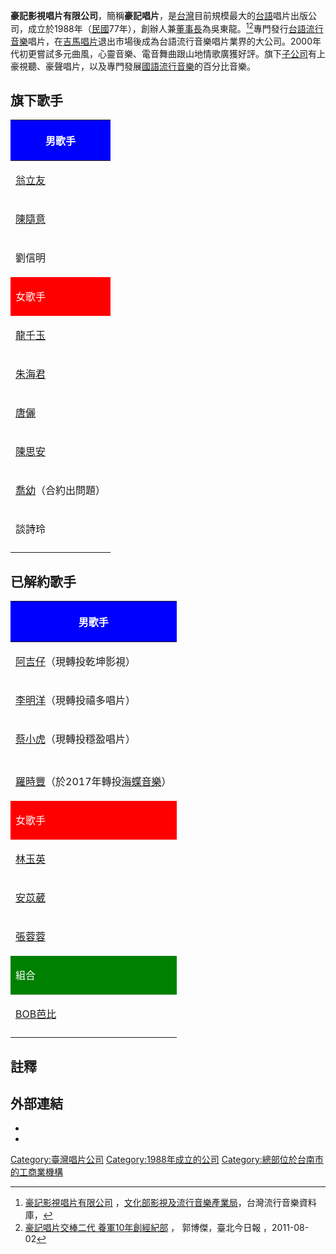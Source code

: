 {{Infobox_Company
| company_name   = 豪記影視唱片有限公司<ref name="ncl-627"/><ref name="nat-govtw-376610000Achange09902"/><ref name="itaiwanmusic-105"/>
| company_name_en= Hao Chi Video & Record Co., Ltd.
| company_logo   = [[File:豪記唱片標誌.jpg|170px]]
| company_type   = [[有限公司|有限公司]]
| company_slogan = 豪記唱片，好記唷！
| foundation     = 1988年12月20日
| location       = {{ROC-TW}}<br/>台南市中西區健康路一段18號2樓<ref name="ncl-627">[http://isrc.ncl.edu.tw/company.aspx?kind=one_com&item=627 K81豪記唱片]，國際標準錄音錄影資料代碼查詢系統，[[中華民國國家圖書館|中華民國國家圖書館]]國際標準書號中心，{{zh-tw}}</ref><ref name="nat-govtw-376610000Achange09902"/><ref name="itaiwanmusic-105"/>
| area_served         = [[台灣|台灣]]
| traded_as           = 
| com_code            =
| local_code_name             = TW
| local_code             = 23170478<ref name="nat-govtw-376610000Achange09902">[http://gcis.nat.gov.tw/pub/cmpy/reportAction.do?method=report&reportClass=cmpyCity&subPath=09902&fileName=376610000Achange09902.pdf 99年2月公司變更登記清冊] {{Wayback|url=http://gcis.nat.gov.tw/pub/cmpy/reportAction.do?method=report&reportClass=cmpyCity&subPath=09902&fileName=376610000Achange09902.pdf |date=20141226093314 }}，全國商工行政服務入口網，[[中華民國經濟部|中華民國經濟部]]，2010-03-01{{zh-tw}}</ref>
| founder     = 吳東龍<ref name="nat-govtw-376610000Achange09902"/><ref name="todaynews-2011-6-id-4011-page-1"/>
| key_people  = [[董事長|董事長]]：吳東龍
| capital = [[新臺幣|新臺幣]]5,200,000元<ref name="nat-govtw-376610000Achange09902"/>
| subsid = 上豪視聽有限公司<br>豪聲唱片有限公司<br>百分比音樂有限公司
| profit         = 
| asset          = 
| market_value   = 
| num_employees  = 
| industry       = 音樂唱片製作發行<BR>藝人經紀<ref name="todaynews-2011-6-id-4011-page-1"/>
| products       = 音樂唱片
| revenue        = 
| homepage       = [https://www.facebook.com/%E8%B1%AA%E8%A8%98%E5%94%B1%E7%89%87-211403772205036 豪記唱片Facebook粉絲專頁]
}}
'''豪記影視唱片有限公司'''，簡稱'''豪記唱片'''，是[[台灣|台灣]]目前規模最大的[[台語|台語]]唱片出版公司，成立於1988年（[[中華民國|民國]]77年），創辦人兼[[董事長|董事長]]為吳東龍。<ref name="itaiwanmusic-105">[http://www.itaiwanmusic.com/tw/albums/brand/105  豪記影視唱片有限公司] {{Wayback|url=http://www.itaiwanmusic.com/tw/albums/brand/105 |date=20180902152042 }}，[[文化部影視及流行音樂產業局|文化部影視及流行音樂產業局]]，台灣流行音樂資料庫，{{zh-tw}}{{en}}{{zh-cn}}</ref><ref name="todaynews-2011-6-id-4011-page-1">[http://www.todaynews.com.tw/bencandy.php?fid-6-id-4011-page-1.htm 豪記唱片交棒二代 養軍10年創經紀部] {{Wayback|url=http://www.todaynews.com.tw/bencandy.php?fid-6-id-4011-page-1.htm |date=20210124162354 }}， 郭博傑，臺北今日報 ，2011-08-02{{zh-tw}}</ref>專門發行[[台語流行音樂|台語流行音樂]]唱片，在[[吉馬唱片|吉馬唱片]]退出市場後成為台語流行音樂唱片業界的大公司。2000年代初更嘗試多元曲風，心靈音樂、電音舞曲跟山地情歌廣獲好評。旗下[[子公司|子公司]]有上豪視聽、豪聲唱片，以及專門發展[[國語流行音樂|國語流行音樂]]的百分比音樂。

==旗下歌手==
{| class="wikitable" cellpadding="1" style="width: 700px"
|-
! style="background:blue; color:white" colspan="3" | 男歌手
|-
| [[翁立友|翁立友]] || [[莊振凱|莊振凱]] || [[吳俊宏|吳俊宏]]
|-
| [[陳隨意|陳隨意]] || [[楊哲_(歌手)|楊哲]] || 鄔兆邦 
|-
| 劉信明

|-
! style="background:red; color:white" colspan="3" | 女歌手
|-
| [[龍千玉|龍千玉]] || [[黃思婷|黃思婷]] || 林姍
|-
| [[朱海君|朱海君]] || [[張秀卿|張秀卿]] || [[林良歡|林良歡]]
|-
| [[唐儷|唐儷]] ||  [[向蕙玲|向蕙玲]] ||[[陳淑萍|陳淑萍]] 
|-
| [[陳思安|陳思安]]|| 楊靜 || [[謝宜君|謝宜君]]
|-
| [[喬幼|喬幼]]（合約出問題）|| [[謝金晶|謝金晶]]|| [[董育君|董育君]] 
|-
| 談詩玲 || 廖婉君
|-
|}

==已解約歌手==

{| class="wikitable" cellpadding="1" style="width: 700px"
|-
! style="background:blue; color:white" colspan="3" | 男歌手
|-
| [[阿吉仔|阿吉仔]]（現轉投乾坤影視） || [[傅振輝|傅振輝]]（現轉投欣代唱片） || [[高向鵬|高向鵬]]（現轉投欣代唱片）
|-
| [[李明洋|李明洋]]（現轉投禧多唱片） || [[江志豐|江志豐]](於2015年轉投乾坤影視) || [[許志豪|許志豪]]（現任[[三立台灣台|三立台灣台]]《[[超級紅人榜|超級紅人榜]]》主持人） 
|-
| [[蔡小虎|蔡小虎]]（現轉投穩盈唱片） || [[袁小迪|袁小迪]]（於2016年轉投華特唱片） ||[[蔡義德|蔡義德]]（於2017年轉投華特唱片）
|-
|-
| [[羅時豐|羅時豐]]（於2017年轉投[[海蝶音樂|海蝶音樂]]） || [[誓言_(歌手)|誓言]] || [[張政雄_(歌唱比賽選手)|張政雄]]
|-
! style="background:red; color:white" colspan="3" | 女歌手
|-
| [[林玉英_(歌手)|林玉英]] || [[方瑞娥|方瑞娥]]（現轉投禧多唱片） || [[蔡秋鳳|蔡秋鳳]]（於2015年轉投[[華特唱片|華特唱片]]）
|-
| [[安苡葳|安苡葳]] || [[方怡萍|方怡萍]]（現轉投欣代唱片） || [[薛珮潔|薛珮潔]]
|-
|[[張蓉蓉|張蓉蓉]]|| ||
|-
! style="background:green; color:white" colspan="3" | 組合
|-
| [[BOB芭比|BOB芭比]] ||  ||
|-
|}

== 註釋 ==
{{reflist|1}}
==外部連結==
*{{facebook|豪記唱片-211403772205036}}
*{{YouTube|user=hcmmusic}}

{{台灣唱片公司}}{{豪記唱片旗下歌手}}

[[Category:臺灣唱片公司|Category:臺灣唱片公司]]
[[Category:1988年成立的公司|Category:1988年成立的公司]]
[[Category:總部位於台南市的工商業機構|Category:總部位於台南市的工商業機構]]